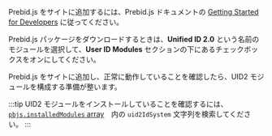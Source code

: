 <!-- GWH Same section in integration-prebid-client-side.md and integration-prebid-server-side.md -->

Prebid.js をサイトに追加するには、Prebid.js ドキュメントの [Getting Started for Developers](https://docs.prebid.org/dev-docs/getting-started.html) に従ってください。

Prebid.js パッケージをダウンロードするときは、**Unified ID 2.0** という名前のモジュールを選択して、**User ID Modules** セクションの下にあるチェックボックスをオンにしてください。

Prebid.js をサイトに追加し、正常に動作していることを確認したら、UID2 モジュールを構成する準備が整います。

:::tip
UID2 モジュールをインストールしていることを確認するには、[`pbjs.installedModules` array](https://docs.prebid.org/dev-docs/publisher-api-reference/installedModules.html)　内の `uid2IdSystem` 文字列を検索してください。
:::
